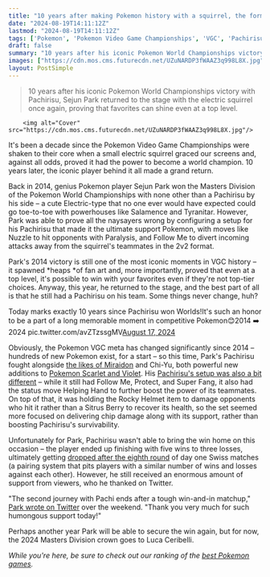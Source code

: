 ```yaml
---
title: "10 years after making Pokemon history with a squirrel, the former world champion returned to Worlds 2024 with his iconic mascot in tow"
date: "2024-08-19T14:11:12Z"
lastmod: "2024-08-19T14:11:12Z"
tags: ['Pokemon', 'Pokemon Video Game Championships', 'VGC', 'Pachirisu', 'Miraidon', 'Chi-Yu', 'Pokemon Scarlet and Violet', 'Masters Division']
draft: false
summary: "10 years after his iconic Pokemon World Championships victory with Pachirisu, Sejun Park returned to the stage with the electric squirrel once again, proving that favorites can shine even at a top level."
images: ["https://cdn.mos.cms.futurecdn.net/UZuNARDP3fWAAZ3q998L8X.jpg"]
layout: PostSimple
---
```

> 10 years after his iconic Pokemon World Championships victory with Pachirisu, Sejun Park returned to the stage with the electric squirrel once again, proving that favorites can shine even at a top level.


        <img alt="Cover" src="https://cdn.mos.cms.futurecdn.net/UZuNARDP3fWAAZ3q998L8X.jpg"/>
        
It's been a decade since the Pokemon Video Game Championships were shaken to their core when a small electric squirrel graced our screens and, against all odds, proved it had the power to become a world champion. 10 years later, the iconic player behind it all made a grand return.

Back in 2014, genius Pokemon player Sejun Park won the Masters Division of the Pokemon World Championships with none other than a Pachirisu by his side – a cute Electric-type that no one ever would have expected could go toe-to-toe with powerhouses like Salamence and Tyranitar. However, Park was able to prove all the naysayers wrong by configuring a setup for his Pachirisu that made it the ultimate support Pokemon, with moves like Nuzzle to hit opponents with Paralysis, and Follow Me to divert incoming attacks away from the squirrel's teammates in the 2v2 format. 

Park's 2014 victory is still one of the most iconic moments in VGC history – it spawned *heaps *of fan art and, more importantly, proved that even at a top level, it's possible to win with your favorites even if they're not top-tier choices. Anyway, this year, he returned to the stage, and the best part of all is that he still had a Pachirisu on his team. Some things never change, huh?

Today marks exactly 10 years since Pachirisu won Worlds!It's such an honor to be a part of a long memorable moment in competitive Pokemon😊2014 ➡️ 2024 pic.twitter.com/avZTzssgMV[August 17, 2024](https://twitter.com/pokemon_tcg/status/1824753381770240201)

Obviously, the Pokemon VGC meta has changed significantly since 2014 – hundreds of new Pokemon exist, for a start – so this time, Park's Pachirisu fought alongside [the likes of Miraidon](https://www.gamesradar.com/games/pokemon/the-strongest-pokemon-in-scarlet-and-violet-was-also-one-of-the-worst-pokemon-in-scarlet-and-violet-until-its-dedicated-fans-found-a-hyper-specific-way-to-rock-the-competitive-scene/) and Chi-Yu, both powerful new additions to [Pokemon Scarlet and Violet](https://www.gamesradar.com/pokemon-scarlet-and-violet-guide/). His [<u>Pachirisu's setup was also a bit different</u>](https://pokepast.es/f386a2534549d75b) – while it still had Follow Me, Protect, and Super Fang, it also had the status move Helping Hand to further boost the power of its teammates. On top of that, it was holding the Rocky Helmet item to damage opponents who hit it rather than a Sitrus Berry to recover its health, so the set seemed more focused on delivering chip damage along with its support, rather than boosting Pachirisu's survivability.

Unfortunately for Park, Pachirisu wasn't able to bring the win home on this occasion – the player ended up finishing with five wins to three losses, ultimately getting [<u>dropped after the eighth round</u>](https://standings.stalruth.dev/2024/worlds/masters/218) of day one Swiss matches (a pairing system that pits players with a similar number of wins and losses against each other). However, he still received an enormous amount of support from viewers, who he thanked on Twitter. 

"The second journey with Pachi ends after a tough win-and-in matchup," [<u>Park wrote on Twitter</u>](https://x.com/pokemon_tcg/status/1824685582918004747) over the weekend. "Thank you very much for such humongous support today!"

Perhaps another year Park will be able to secure the win again, but for now, the 2024 Masters Division crown goes to Luca Ceribelli.

*While you're here, be sure to check out our ranking of the *[<u><em>best Pokemon games</em></u>](https://www.gamesradar.com/best-pokemon-games/)*.*
        